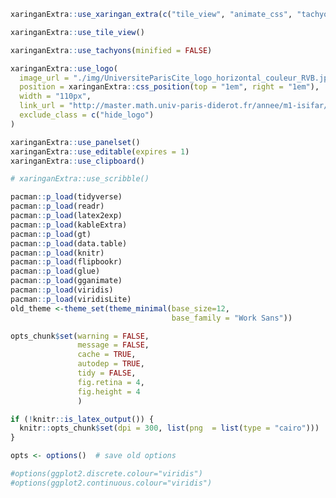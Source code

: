 <style>
.remark-slide-number {
  position: inherit;
}

.remark-slide-number .progress-bar-container {
  position: absolute;
  bottom: 0;
  height: 4px;
  display: block;
  left: 0;
  right: 0;
}

.remark-slide-number .progress-bar {
  height: 100%;
  background-color: red;
}

/* custom.css */
.plot-callout {
  width: 300px;
  bottom: 5%;
  right: 5%;
  position: absolute;
  padding: 0px;
  z-index: 100;
}
.plot-callout img {
  width: 100%;
  border: 1px solid #23373B;
}
</style>


```r
xaringanExtra::use_xaringan_extra(c("tile_view", "animate_css", "tachyons", "logo"))

xaringanExtra::use_tile_view()

xaringanExtra::use_tachyons(minified = FALSE)

xaringanExtra::use_logo(
  image_url = "./img/UniversiteParisCite_logo_horizontal_couleur_RVB.jpeg",
  position = xaringanExtra::css_position(top = "1em", right = "1em"),
  width = "110px",
  link_url = "http://master.math.univ-paris-diderot.fr/annee/m1-isifar/",
  exclude_class = c("hide_logo")
)

xaringanExtra::use_panelset()
xaringanExtra::use_editable(expires = 1)
xaringanExtra::use_clipboard()

# xaringanExtra::use_scribble()

pacman::p_load(tidyverse)
pacman::p_load(readr)
pacman::p_load(latex2exp)
pacman::p_load(kableExtra)
pacman::p_load(gt)
pacman::p_load(data.table)
pacman::p_load(knitr)
pacman::p_load(flipbookr)
pacman::p_load(glue)
pacman::p_load(gganimate)
pacman::p_load(viridis)
pacman::p_load(viridisLite)
old_theme <-theme_set(theme_minimal(base_size=12, 
                                    base_family = "Work Sans"))

opts_chunk$set(warning = FALSE,
               message = FALSE,
               cache = TRUE,
               autodep = TRUE,
               tidy = FALSE,
               fig.retina = 4,
               fig.height = 4
               )

if (!knitr::is_latex_output()) {
  knitr::opts_chunk$set(dpi = 300, list(png  = list(type = "cairo")))
}

opts <- options()  # save old options

#options(ggplot2.discrete.colour="viridis")
#options(ggplot2.continuous.colour="viridis")
```
